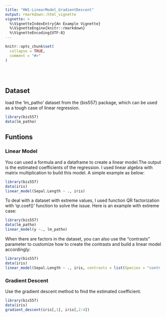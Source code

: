 ```yaml
---
title: "HW1-LinearModel_GradientDescent"
output: rmarkdown::html_vignette
vignette: >
  %\VignetteIndexEntry{An Example Vignette}
  %\VignetteEngine{knitr::rmarkdown}
  %\VignetteEncoding{UTF-8}
---
```


```r
knitr::opts_chunk$set(
  collapse = TRUE,
  comment = "#>"
)
```

<br><br>

## Dataset
load the 'lm_patho' dataset from the {bis557} package, which can be used as a tough case of linear regression. 
```r
library(bis557)
data(lm_patho)
```


## Funtions

### Linear Model
You can used a formula and a dataframe to create a linear model.The output is the estimated coefficients of the regression. I used linear algebra with matrix multiplication to build this model.
A simple example as below:
```r
library(bis557)
data(iris)
linear_model(Sepal.Length ~ ., iris)
```
To deal with a dataset with extreme values, I used function QR factorization with 'qr.coef()' function to solve the issue.
Here is an example with extreme case:
```r
library(bis557)
data(lm_patho)
linear_model(y ~., lm_patho)
```
When there are factors in the dataset, you can also use the "contrasts" parameter to customize how to create the contrasts and build a linear model accordingly:
```r
library(bis557)
data(iris)
linear_model(Sepal.Length ~ ., iris, contrasts = list(Species = "contr.sum"))
```

### Gradient Descent
Use the gradient descent method to find the estimated coefficient.
```r
library(bis557)
data(iris)
gradient_descent(iris[,1], iris[,2:4])
```
